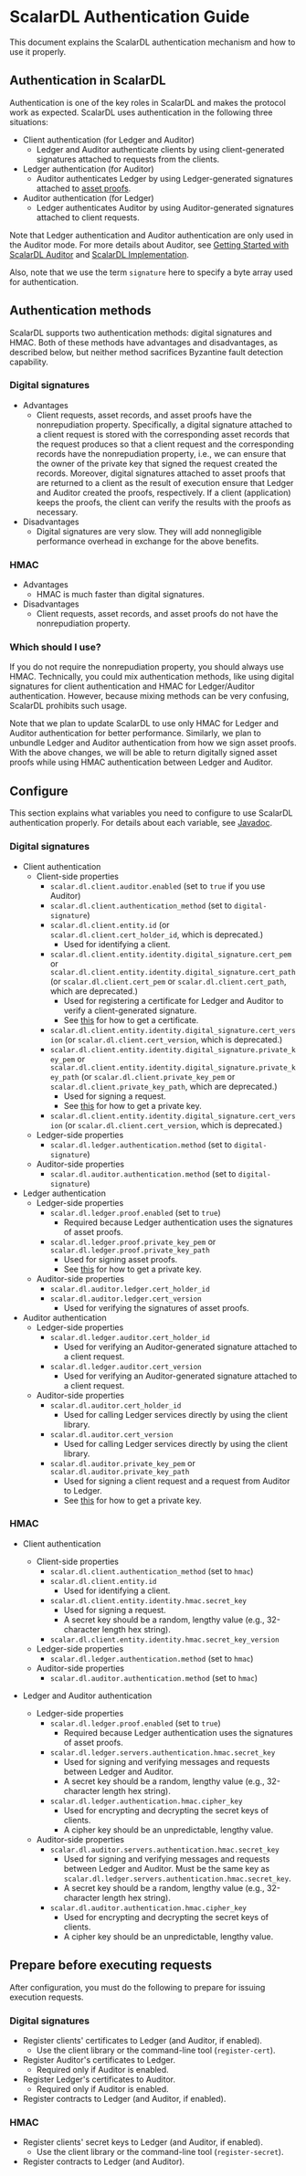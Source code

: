 # ScalarDL Authentication Guide

This document explains the ScalarDL authentication mechanism and how to use it properly. 

## Authentication in ScalarDL

Authentication is one of the key roles in ScalarDL and makes the protocol work as expected.
ScalarDL uses authentication in the following three situations:
* Client authentication (for Ledger and Auditor)
    * Ledger and Auditor authenticate clients by using client-generated signatures attached to requests from the clients.
* Ledger authentication (for Auditor)
    * Auditor authenticates Ledger by using Ledger-generated signatures attached to [asset proofs](how-to-use-proof.mdx).
* Auditor authentication (for Ledger)
    * Ledger authenticates Auditor by using Auditor-generated signatures attached to client requests.

Note that Ledger authentication and Auditor authentication are only used in the Auditor mode. For more details about Auditor, see [Getting Started with ScalarDL Auditor](getting-started-auditor.mdx) and [ScalarDL Implementation](implementation.mdx).

Also, note that we use the term `signature` here to specify a byte array used for authentication.

## Authentication methods

ScalarDL supports two authentication methods: digital signatures and HMAC.
Both of these methods have advantages and disadvantages, as described below, but neither method sacrifices Byzantine fault detection capability.

### Digital signatures

* Advantages
  * Client requests, asset records, and asset proofs have the nonrepudiation property. Specifically, a digital signature attached to a client request is stored with the corresponding asset records that the request produces so that a client request and the corresponding records have the nonrepudiation property, i.e., we can ensure that the owner of the private key that signed the request created the records. Moreover, digital signatures attached to asset proofs that are returned to a client as the result of execution ensure that Ledger and Auditor created the proofs, respectively. If a client (application) keeps the proofs, the client can verify the results with the proofs as necessary.
* Disadvantages
  * Digital signatures are very slow. They will add nonnegligible performance overhead in exchange for the above benefits.

### HMAC

* Advantages
    * HMAC is much faster than digital signatures.
* Disadvantages
    * Client requests, asset records, and asset proofs do not have the nonrepudiation property.

### Which should I use?

If you do not require the nonrepudiation property, you should always use HMAC.
Technically, you could mix authentication methods, like using digital signatures for client authentication and HMAC for Ledger/Auditor authentication. However, because mixing methods can be very confusing, ScalarDL prohibits such usage.

Note that we plan to update ScalarDL to use only HMAC for Ledger and Auditor authentication for better performance. Similarly, we plan to unbundle Ledger and Auditor authentication from how we sign asset proofs. With the above changes, we will be able to return digitally signed asset proofs while using HMAC authentication between Ledger and Auditor.

## Configure

This section explains what variables you need to configure to use ScalarDL authentication properly. For details about each variable, see [Javadoc](https://scalar-labs.github.io/scalardl/javadoc/latest/).

### Digital signatures

* Client authentication
    * Client-side properties
        * `scalar.dl.client.auditor.enabled` (set to `true` if you use Auditor)
        * `scalar.dl.client.authentication_method` (set to `digital-signature`)
        * `scalar.dl.client.entity.id` (or `scalar.dl.client.cert_holder_id`, which is deprecated.)
            * Used for identifying a client.
        * `scalar.dl.client.entity.identity.digital_signature.cert_pem` or `scalar.dl.client.entity.identity.digital_signature.cert_path` (or `scalar.dl.client.cert_pem` or `scalar.dl.client.cert_path`, which are deprecated.)
            * Used for registering a certificate for Ledger and Auditor to verify a client-generated signature.
            * See [this](ca/caclient-getting-started.mdx#get-a-certificate-from-a-ca-server) for how to get a certificate.
        * `scalar.dl.client.entity.identity.digital_signature.cert_version` (or `scalar.dl.client.cert_version`, which is deprecated.)
        * `scalar.dl.client.entity.identity.digital_signature.private_key_pem` or `scalar.dl.client.entity.identity.digital_signature.private_key_path` (or `scalar.dl.client.private_key_pem` or `scalar.dl.client.private_key_path`, which are deprecated.)
            * Used for signing a request.
            * See [this](ca/caclient-getting-started.mdx#generate-a-private-key-and-a-csr) for how to get a private key.
        * `scalar.dl.client.entity.identity.digital_signature.cert_version` (or `scalar.dl.client.cert_version`, which is deprecated.)
    * Ledger-side properties
      * `scalar.dl.ledger.authentication.method` (set to `digital-signature`)
    * Auditor-side properties
      * `scalar.dl.auditor.authentication.method` (set to `digital-signature`)
* Ledger authentication 
    * Ledger-side properties
        * `scalar.dl.ledger.proof.enabled` (set to `true`)
            * Required because Ledger authentication uses the signatures of asset proofs.
        * `scalar.dl.ledger.proof.private_key_pem` or `scalar.dl.ledger.proof.private_key_path`  
            * Used for signing asset proofs.
            * See [this](ca/caclient-getting-started.mdx#generate-a-private-key-and-a-csr) for how to get a private key.
    * Auditor-side properties
        * `scalar.dl.auditor.ledger.cert_holder_id`
        * `scalar.dl.auditor.ledger.cert_version`
            * Used for verifying the signatures of asset proofs.
* Auditor authentication
    * Ledger-side properties
        * `scalar.dl.ledger.auditor.cert_holder_id`
          * Used for verifying an Auditor-generated signature attached to a client request.
        * `scalar.dl.ledger.auditor.cert_version`
          * Used for verifying an Auditor-generated signature attached to a client request.
    * Auditor-side properties
        * `scalar.dl.auditor.cert_holder_id`
          * Used for calling Ledger services directly by using the client library.
        * `scalar.dl.auditor.cert_version`
          * Used for calling Ledger services directly by using the client library.
        * `scalar.dl.auditor.private_key_pem` or `scalar.dl.auditor.private_key_path`
          * Used for signing a client request and a request from Auditor to Ledger.
          * See [this](ca/caclient-getting-started.mdx#generate-a-private-key-and-a-csr) for how to get a private key.

### HMAC

* Client authentication
    * Client-side properties
        * `scalar.dl.client.authentication_method` (set to `hmac`)
        * `scalar.dl.client.entity.id`
            * Used for identifying a client.
        * `scalar.dl.client.entity.identity.hmac.secret_key`
            * Used for signing a request.
            * A secret key should be a random, lengthy value (e.g., 32-character length hex string).
        * `scalar.dl.client.entity.identity.hmac.secret_key_version`
    * Ledger-side properties
      * `scalar.dl.ledger.authentication.method` (set to `hmac`)
    * Auditor-side properties
      * `scalar.dl.auditor.authentication.method` (set to `hmac`)

* Ledger and Auditor authentication
    * Ledger-side properties
        * `scalar.dl.ledger.proof.enabled` (set to `true`)
            * Required because Ledger authentication uses the signatures of asset proofs.
        * `scalar.dl.ledger.servers.authentication.hmac.secret_key`
            * Used for signing and verifying messages and requests between Ledger and Auditor.
            * A secret key should be a random, lengthy value (e.g., 32-character length hex string).
        * `scalar.dl.ledger.authentication.hmac.cipher_key`
            * Used for encrypting and decrypting the secret keys of clients.
            * A cipher key should be an unpredictable, lengthy value.
    * Auditor-side properties
        * `scalar.dl.auditor.servers.authentication.hmac.secret_key`
            * Used for signing and verifying messages and requests between Ledger and Auditor. Must be the same key as `scalar.dl.ledger.servers.authentication.hmac.secret_key`.
            * A secret key should be a random, lengthy value (e.g., 32-character length hex string).
        * `scalar.dl.auditor.authentication.hmac.cipher_key`
            * Used for encrypting and decrypting the secret keys of clients.
            * A cipher key should be an unpredictable, lengthy value.

## Prepare before executing requests

 After configuration, you must do the following to prepare for issuing execution requests.

### Digital signatures

* Register clients' certificates to Ledger (and Auditor, if enabled).
    * Use the client library or the command-line tool (`register-cert`).
* Register Auditor's certificates to Ledger.
    * Required only if Auditor is enabled.
* Register Ledger's certificates to Auditor.
    * Required only if Auditor is enabled.
* Register contracts to Ledger (and Auditor, if enabled).

### HMAC

* Register clients' secret keys to Ledger (and Auditor, if enabled).
  * Use the client library or the command-line tool (`register-secret`).
* Register contracts to Ledger (and Auditor).
